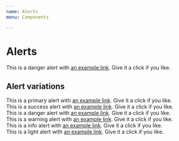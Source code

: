 ```yaml
---
name: Alerts
menu: Components

---
```


# Alerts
<Playground>
<div className="alert alert-danger" role="alert">
  <i class="mi mi-2x mi-alert-triangle-filled"></i>
  This is a danger alert with <a href="#" className="alert-link">an example link</a>. Give it a click if you like.
</div>
</Playground>



## Alert variations
<Playground>
<div className="alert alert-primary" role="alert">
  This is a primary alert with <a href="#" className="alert-link">an example link</a>. Give it a click if you like.
</div>
<div className="alert alert-success" role="alert">
  <i class="mi mi-lg mi-check-circle-fill"></i>
  This is a success alert with <a href="#" className="alert-link">an example link</a>. Give it a click if you like.
</div>
<div className="alert alert-danger" role="alert">
  <i class="mi mi-2x mi-alert-triangle-filled"></i>
  This is a danger alert with <a href="#" className="alert-link">an example link</a>. Give it a click if you like.
</div>
<div className="alert alert-warning" role="alert">
  <i class="mi mi-2x mi-alert-triangle-filled text-amber"></i>
  This is a warning alert with <a href="#" className="alert-link">an example link</a>. Give it a click if you like.
</div>
<div className="alert alert-info" role="alert">
  <i class="mi mi-lg mi-circle-info"></i>
  This is a info alert with <a href="#" className="alert-link">an example link</a>. Give it a click if you like.
</div>
<div className="alert alert-light" role="alert">
  This is a light alert with <a href="#" className="alert-link">an example link</a>. Give it a click if you like.
</div>
</Playground>
